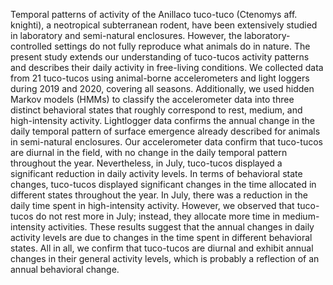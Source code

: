 \begin{center}
\textbf{ABSTRACT}
\end{center}

Temporal patterns of activity of the Anillaco tuco-tuco (Ctenomys aff. knighti), a neotropical subterranean rodent, have been extensively studied in laboratory and semi-natural enclosures. However, the laboratory-controlled settings do not fully reproduce what animals do in nature. The present study extends our understanding of tuco-tucos activity patterns and describes their daily activity in free-living conditions. We collected data from 21 tuco-tucos using animal-borne accelerometers and light loggers during 2019 and 2020, covering all seasons. Additionally, we used hidden Markov models (HMMs) to classify the accelerometer data into three distinct behavioral states that roughly correspond to rest, medium, and high-intensity activity. Lightlogger data confirms the annual change in the daily temporal pattern of surface emergence already described for animals in semi-natural enclosures. Our accelerometer data confirm that tuco-tucos are diurnal in the field, with no change in the daily temporal pattern throughout the year. Nevertheless, in July, tuco-tucos displayed a significant reduction in daily activity levels. In terms of behavioral state changes, tuco-tucos displayed significant changes in the time allocated in different states throughout the year. In July, there was a reduction in the daily time spent in high-intensity activity. However, we observed that tuco-tucos do not rest more in July; instead, they allocate more time in medium-intensity activities. These results suggest that the annual changes in daily activity levels are due to changes in the time spent in different behavioral states. All in all, we confirm that tuco-tucos are diurnal and exhibit annual changes in their general activity levels, which is probably a reflection of an annual behavioral change.
